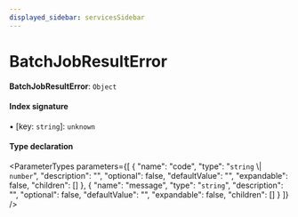 ```yaml
---
displayed_sidebar: servicesSidebar
---
```



# BatchJobResultError

 **BatchJobResultError**: `Object`

#### Index signature

▪ [key: `string`]: `unknown`

#### Type declaration

<ParameterTypes parameters={[
  {
    "name": "code",
    "type": "`string` \\| `number`",
    "description": "",
    "optional": false,
    "defaultValue": "",
    "expandable": false,
    "children": []
  },
  {
    "name": "message",
    "type": "`string`",
    "description": "",
    "optional": false,
    "defaultValue": "",
    "expandable": false,
    "children": []
  }
]} />
